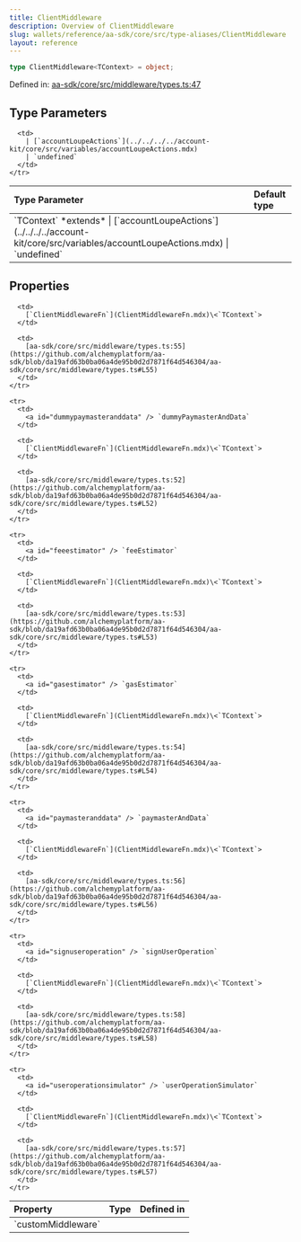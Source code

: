 ```yaml
---
title: ClientMiddleware
description: Overview of ClientMiddleware
slug: wallets/reference/aa-sdk/core/src/type-aliases/ClientMiddleware
layout: reference
---
```


```ts
type ClientMiddleware<TContext> = object;
```

Defined in: [aa-sdk/core/src/middleware/types.ts:47](https://github.com/alchemyplatform/aa-sdk/blob/da19afd63b0ba06a4de95b0d2d7871f64d546304/aa-sdk/core/src/middleware/types.ts#L47)

## Type Parameters

<table>
  <thead>
    <tr>
      <th align="left">Type Parameter</th>
      <th align="left">Default type</th>
    </tr>
  </thead>

  <tbody>
    <tr>
      <td>
        `TContext` *extends*
        | [`accountLoupeActions`](../../../../account-kit/core/src/variables/accountLoupeActions.mdx)
        | `undefined`
      </td>

      <td>
        | [`accountLoupeActions`](../../../../account-kit/core/src/variables/accountLoupeActions.mdx)
        | `undefined`
      </td>
    </tr>

  </tbody>
</table>

## Properties

<table>
  <thead>
    <tr>
      <th align="left">Property</th>
      <th align="left">Type</th>
      <th align="left">Defined in</th>
    </tr>
  </thead>

  <tbody>
    <tr>
      <td>
        <a id="custommiddleware" /> `customMiddleware`
      </td>

      <td>
        [`ClientMiddlewareFn`](ClientMiddlewareFn.mdx)\<`TContext`>
      </td>

      <td>
        [aa-sdk/core/src/middleware/types.ts:55](https://github.com/alchemyplatform/aa-sdk/blob/da19afd63b0ba06a4de95b0d2d7871f64d546304/aa-sdk/core/src/middleware/types.ts#L55)
      </td>
    </tr>

    <tr>
      <td>
        <a id="dummypaymasteranddata" /> `dummyPaymasterAndData`
      </td>

      <td>
        [`ClientMiddlewareFn`](ClientMiddlewareFn.mdx)\<`TContext`>
      </td>

      <td>
        [aa-sdk/core/src/middleware/types.ts:52](https://github.com/alchemyplatform/aa-sdk/blob/da19afd63b0ba06a4de95b0d2d7871f64d546304/aa-sdk/core/src/middleware/types.ts#L52)
      </td>
    </tr>

    <tr>
      <td>
        <a id="feeestimator" /> `feeEstimator`
      </td>

      <td>
        [`ClientMiddlewareFn`](ClientMiddlewareFn.mdx)\<`TContext`>
      </td>

      <td>
        [aa-sdk/core/src/middleware/types.ts:53](https://github.com/alchemyplatform/aa-sdk/blob/da19afd63b0ba06a4de95b0d2d7871f64d546304/aa-sdk/core/src/middleware/types.ts#L53)
      </td>
    </tr>

    <tr>
      <td>
        <a id="gasestimator" /> `gasEstimator`
      </td>

      <td>
        [`ClientMiddlewareFn`](ClientMiddlewareFn.mdx)\<`TContext`>
      </td>

      <td>
        [aa-sdk/core/src/middleware/types.ts:54](https://github.com/alchemyplatform/aa-sdk/blob/da19afd63b0ba06a4de95b0d2d7871f64d546304/aa-sdk/core/src/middleware/types.ts#L54)
      </td>
    </tr>

    <tr>
      <td>
        <a id="paymasteranddata" /> `paymasterAndData`
      </td>

      <td>
        [`ClientMiddlewareFn`](ClientMiddlewareFn.mdx)\<`TContext`>
      </td>

      <td>
        [aa-sdk/core/src/middleware/types.ts:56](https://github.com/alchemyplatform/aa-sdk/blob/da19afd63b0ba06a4de95b0d2d7871f64d546304/aa-sdk/core/src/middleware/types.ts#L56)
      </td>
    </tr>

    <tr>
      <td>
        <a id="signuseroperation" /> `signUserOperation`
      </td>

      <td>
        [`ClientMiddlewareFn`](ClientMiddlewareFn.mdx)\<`TContext`>
      </td>

      <td>
        [aa-sdk/core/src/middleware/types.ts:58](https://github.com/alchemyplatform/aa-sdk/blob/da19afd63b0ba06a4de95b0d2d7871f64d546304/aa-sdk/core/src/middleware/types.ts#L58)
      </td>
    </tr>

    <tr>
      <td>
        <a id="useroperationsimulator" /> `userOperationSimulator`
      </td>

      <td>
        [`ClientMiddlewareFn`](ClientMiddlewareFn.mdx)\<`TContext`>
      </td>

      <td>
        [aa-sdk/core/src/middleware/types.ts:57](https://github.com/alchemyplatform/aa-sdk/blob/da19afd63b0ba06a4de95b0d2d7871f64d546304/aa-sdk/core/src/middleware/types.ts#L57)
      </td>
    </tr>

  </tbody>
</table>
